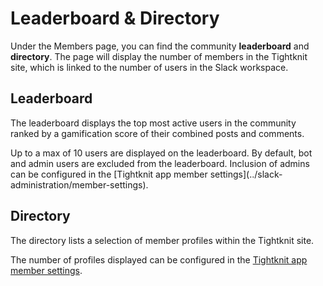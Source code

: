 
# Leaderboard & Directory

Under the Members page, you can find the community **leaderboard** and **directory**.
The page will display the number of members in the Tightknit site, which is linked to the number of users in the Slack workspace.

## Leaderboard

The leaderboard displays the top most active users in the community ranked by a gamification score of their combined posts and comments.

<Callout type="info">
  Up to a max of 10 users are displayed on the leaderboard.
</Callout>

<Callout type="info">
  By default, bot and admin users are excluded from the leaderboard. Inclusion
  of admins can be configured in the [Tightknit app member
  settings](../slack-administration/member-settings).
</Callout>

## Directory

The directory lists a selection of member profiles within the Tightknit site.

The number of profiles displayed can be configured in the [Tightknit app member settings](../slack-administration/member-settings).
